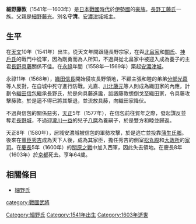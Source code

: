 {{unreferenced|time=2016-01-02T14:14:49+00:00}}
{{日本武士
|名稱= 細野 藤敦
|圖片名稱= 
|圖片大小= 
|圖片說明= 
|時代= [[日本戰國時代|日本戰國時代]]—[[安土桃山時代|安土桃山時代]]
|出生日期= [[天文_(後奈良天皇)|天文]]10年（1541年）
|出生地點= 
|逝世日期= [[慶長|慶長]]8年（1603年）
|逝世地點= 
|假名= 
|羅馬字= 
|幼名= 
|改名= 
|别名= 守清<BR>[[壹岐守|壹岐守]]（通稱）
|諡号= 
|神号= 
|戒名= 伊三
|洗禮名= 
|墓所= 
|朝廷官位= 
|幕府職位= 
|主君= [[長野具藤|長野具藤]]→[[織田信包|織田信包]]→[[蒲生氏鄉|蒲生氏鄉]]→[[豐臣秀吉|豐臣秀吉]]→[[豐臣秀賴|秀賴]]
|藩= 
|氏族= [[細野氏|細野氏]]
|父母= 父：[[細野藤光|細野藤光]]<BR>母：[[峰道正|峰道正]]的女兒
|養父= 
|養母= 
|兄弟= 弟：[[分部光嘉|分部光嘉]]、[[川北藤元|川北藤元]]
|姐妹= 
|正室= 
|側室= 
|嗣子= 
|嗣女= 
|養子= 
|養女= 
}}
{{japanese|japanese=細野 藤敦|kana=ほその ふじあつ|romaji=Hosono Fujiatsu}}
'''細野藤敦'''（1541年—1603年）是[[日本戰國時代|日本戰國時代]]於[[伊勢國|伊勢國]]的[[豪族|豪族]]。[[長野工藤氏|長野工藤氏]]一族。父親是[[細野藤光|細野藤光]]。別名'''守清'''。[[安濃津城|安濃津城]]城主。

== 生平 ==
在[[天文_(後奈良天皇)|天文]]10年（1541年）出生。從天文年間跟隨長野宗家，在與[[北畠具教|北畠家]]和[[關聖信|關氏]]、[[神戶具盛|神戶氏]]的戰鬥中從軍，因為剛勇而為人所知，不過與從北畠家中被迎入成為養子的主君[[長野具藤|長野具藤]]關係不佳。在[[永祿|永祿]]年間（1558年—1569年）築起[[安濃津城|安濃津城]]。

永祿11年（1568年），[[織田信長|織田信長]]開始侵攻長野領地，不顧主張和睦的弟弟[[分部光嘉|分部光嘉]]等人反對，在自城中死守進行防戰。光嘉、[[川北藤元|川北藤元]]等人則成為織田家的內應，計劃令[[織田信包|織田信包]]繼承長野氏，於是向具藤進讒，詆譭藤敦想倒戈至織田家，令具藤攻擊藤敦。於是逼不得已將其撃退，並流放具藤，向織田家降伏。

不過與信包的關係惡劣，[[天正_(日本)|天正]]5年（1577年），在信包前往賀年之際，發起謀反並奪走[[長野城|長野城]]，不過迎[[瀧川一益|瀧川一益]]的兒子[[瀧川八麿|八麿]]為養嗣子，於是雙方和睦並歸返。

天正8年（1580年），居城安濃城被信包的軍勢攻擊，於是逃亡並投靠[[蒲生氏鄉|蒲生氏鄉]]。後來在[[豐臣秀吉|豐臣秀吉]]成為天下人後，成為其家臣，擔任秀吉的側室[[京極龍子|松丸殿]]和[[大政所|大政所]]的[[家司|家司]]。在[[慶長|慶長]]5年（1600年）的[[關原之戰|關原之戰]]中加入西軍，因此失去領地。在慶長8年（1603年）於[[京都|京都]]死去。享年64歲。

== 相關條目 ==
*[[細野氏|細野氏]]

[[Category:細野氏|Category:細野氏]]
[[category:戰國武將|category:戰國武將]]
[[Category:1541年出生|Category:1541年出生]]
[[Category:1603年逝世|Category:1603年逝世]]